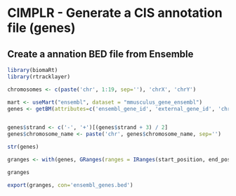 CIMPLR - Generate a CIS annotation file (genes)
========================================================




Create a annation BED file from Ensemble
-------------------------


```r
library(biomaRt)
library(rtracklayer)
```

```r
chromosomes <- c(paste('chr', 1:19, sep=''), 'chrX', 'chrY')

mart <- useMart("ensembl", dataset = "mmusculus_gene_ensembl")
genes <- getBM(attributes=c('ensembl_gene_id', 'external_gene_id', 'chromosome_name', 'start_position', 'end_position', 'strand'), filters='chromosome_name', values=substring(chromosomes, 4), mart=mart)


genes$strand <- c('-', '+')[(genes$strand + 3) / 2]
genes$chromosome_name <- paste('chr', genes$chromosome_name, sep='')

str(genes)
```


```r

granges <- with(genes, GRanges(ranges = IRanges(start_position, end_position), strand = Rle(factor(strand)), seqnames = Rle(factor(chromosome_name)), name = external_gene_id))

granges
```


```r
export(granges, con='ensembl_genes.bed')
```



